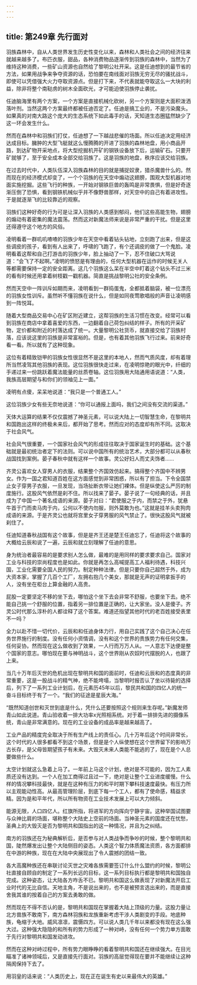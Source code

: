 ```yaml
---
---
---
```

title: 第249章 先行面对
---



羽族森林中，自从人类世界发生历史性变化以来，森林和人类社会之间的经济往来就越来越多了。布匹衣服，甜品，各种消费物品逐渐传到羽族的森林中，当然为了维持这种消费，一些矿山资源也自然给了黎明公社开采。这是任迪想到的最节省的方法，如果用战争来争夺资源的话，恐怕要在南线面对羽族无穷无尽的骚扰战斗，即使可以凭借强大火力夺取资源点。但是打下来，不代表就能夺取这么一大块的利益，除非将整个南鞑虏的树木全面砍光，才可能迫使羽族停止袭扰。

任迪脑海里有两个方案，一个方案是直接机械化砍树，另一个方案则是大面积泼洒落叶剂。当然这两个方案最终都被任迪否定了。任迪是搞工业的，不是污染魔头。如果真的对南大路这个庞大的生态系统下如此毒手的话，天知道生态圈猛然缺少了这一环会发生什么。

然而在森林中和羽族们打仗，任迪想了一下越战悲催的场面。所以任迪决定用经济达成目标。臃肿的大型飞艇就这么慢腾腾的开进了羽族的森林地盘，用小商品开路，到达矿物开采地点，将大型挖掘机开矿的钢铁设备放下后，运输矿石。只要开矿就够了，至于安全成本全部交给羽族了。这是羽族的地盘，秩序应该交给羽族。

在过去时代中，人类队伍深入羽族森林的目的就是捕捉奴隶，猎杀魔兽什么的。然而现在的经济模式却变了，一个个羽族的在天空中煽动这翅膀，围观大型机器对地面实施挖掘。这些飞行的种族，一开始对钢铁巨兽的轰鸣是非常畏惧，但是好奇逐渐压倒了恐惧，看到钢铁机械似乎并不像野兽那样，对天空中的自己有着进攻性。于是就逐渐飞的比较靠近的观察。

羽族们这种好奇的行为可是让深入羽族的人类感到郁闷，他们这些高能生物，翅膀的煽动有着密集的魔法震荡。然而这对新魔法师来说是非常严重的干扰。但是这里还得遵守这个地方的风俗。

凌明看着一群叽叽喳喳的羽族少年在天空中看着钻头钻地，立刻跑了出来，但是这些调皮的孩子，看到有人出来了，呼啸的飞跑了，有个还调皮的做了一个鬼脸。凌明看着这帮和自己打游击的羽族少年，脸上抽动了一下，忍不住破口大骂说道：“会飞了不起啊。”凌明的愤怒是有理由的，任何大型机器在运作的时候无关人等都需要保持一定的安全距离。这几个羽族这么呆在半空中盯着这个钻头不过三米的看有时候还用拿着树枝戳一戳机器。简直是挑战黎明公社的安全条例。

然而天空中一阵训斥如期而来，凌明看到一群捣蛋鬼，全都抵着脑袋，被一位漂亮的羽族女性训斥。虽然听不懂羽族在说什么，但是如同夜莺歌唱般的声音让凌明感到一阵悦耳。

随着大型商品交易中心在矿区附近建立，这帮羽族的生活习惯在改变。经常可以看到羽族在商店中拿着喜爱的东西，一边翻着自己荷包纠结的样子。所有的开采矿物，定价都和附近的村落达成了统一。大量黎明公社货币，就直接交给了羽族村落，应该说这里的羽族是非常富裕的。但是，也有着其他羽族飞行过来。前来好奇看一看。所以就有了这种现象。

这位有着精致铠甲的羽族女性很显然不是这里的本地人，然而气质风度，却有着理所当然凌驾其他羽族的表现。这位羽族很快走过来，在凌明惊艳的眼光中，纤细的手递过来一份跳跃着魔法能量的丝质卷轴。这位羽族用大陆通用语说道：“人类，我族高层期望与和你们的领袖见上一面。”

凌明有点傻，呆呆地说道：“我只是一个普通工人。”

这位羽族少女有些无奈地说道：“你可以通报上面吗，我们之间没有交流的渠道。”

天体大运算的结果不仅仅震撼了神圣元素，可以说大陆上一切智慧生命，在黎明共和国跑出这样的终极未来后，都开始了思考。然而应对的态度却有所不同。这取决于社会风气。

社会风气很重要，一个国家社会风气的形成往往取决于国家诞生时的基础。这个基础就是最初统治者定下的法则。可以说中国所有的统治艺术，大部分都可以从春秋战国找到案例。晏子春秋中就有这样一个故事。灵公好妇人而丈夫饰者……

齐灵公喜欢女人穿男人的衣服，结果整个齐国效仿起来。搞得整个齐国中不辨男女。作为一国之君知道百姓在这方面感觉到非常困惑，所以有了担当。下令全国禁止女子穿男子衣服，一旦发现，当场扯断衣带让她们裸体。但是纵使这么严厉的制度施行。这股风气依然是刹不住。所以找来了晏子。晏子说了一句经典的话，并且成为了中国一个著名成语的来源。晏子对曰：“君使服之于内，而禁之于外，犹悬牛首于门而卖马肉于内，公何以不使内勿服，则外莫敢为也。”这就是挂羊头卖狗肉成语的来源。于是齐灵公也就将宫里女子穿男服的风气禁止了。很快这股风气就被刹住了。

任迪知道春秋战国有这个故事，但是是齐王还是楚王任迪忘了，任迪将这个故事的大概给云辰和说了一遍，云辰和就立刻理解了任迪的意思。

身为统治者最容易的是要求别人怎么做，最难的是用同样的要求要求自己。国家对工业与科技的崇尚程度也是如此。你就是再怎么高喊提高工人福利待遇，科技兴国，工业化需要全国人民的努力。制定种种法律。但是只要你自己超然于外，成为大资本家，掌握了几百个工厂，左拥右抱几个美女，那就是无声的证明拿扳手的人，没有坐在柜台上算金融的人高贵。

屁股一定要坚定不移的坐下去，哪怕这个坐下去会非常不舒服，也要坐下去。绝不能自己挑一个舒服的位置，指着另一排位置是正确的，让大家坐。没人是傻子。齐灵公时代那么淳朴的人都诠释了这个答案。难道还指望其他时代的老百姓接受表里不一吗？

全力以赴不惜一切代价，云辰和和任迪身体力行，用自己实践了这个自己决心在任务世界施行的制度。没有任何小资情调，没有和这个世界的贵族势力有任何交集，任何妥协。然而现在这么做收到了效果，一人行而万万人从。一人意志下达便是整个国家的意志。哪怕现在要与神明战斗，这个世界刚从农奴时代摆脱的人，也跟了上来。

当几十万年后灭世的危机出现在黎明共和国的面前时，任迪和云辰和的态度真的非常重要，这是一股战斗的精气神，绝不能垮塌，当黎明时报否认了坐以待毙的选择后，列下了一系列工业计划后，在元素历45年以后，黎民共和国的四亿人的统一奋斗目标终于有了一个。“我们的征途是星辰大海。”

“既然知道创世和灭世到底是什么，凭什么还要按照这个规则来生存呢。”新魔发师青山如此说道。青山验收着一排大功率x光照相系统。对于着一排排先进的摄像系统，青山是非常满意的。现在的工业设备的成品率是越来越高了。

工业产品的精度完全取决于所有生产线上的责任心。几十万年后这个时间非常长，这个时代的人很多都看不到这个场景，但是是个人纵使想在这个世界留下的影响万古长存，是父母皆期望孩子有未来。大毁灭未来人类能不能逃的了，现在是个人总要做些什么。

太空计划就这么急着上马了。一年前上马这个计划，绝对是不可能的，因为工人素质还没有达到。一个人在加工商得过且过一下，绝对是让整个工业进度缓慢。什么样的情况攀科技最快，就是在这种有压力的和平时期下攀科技速度最快。有压力所以主观能动性高。从最高管理阶层，到底下每一个工人，都有了使命感，精益求精。因为是和平年代，所以所有物资在工业技术发展上可以大力倾斜。

能源无限，人口四亿人。红旗所指，将进军的方向挥向宁静宇宙。这种举国试图要与众神比肩的场面，堪称整个大陆史上空前的场面。当神圣元素的国度还在忧愁，圣典上的大毁灭是否为黎明共和国指出的这一种情况，并且为之纠结。

南方的羽族还在为秘典解析后，是否参与对人类战争而争吵的时候，整个黎明共和国，陡然爆发出让整个大陆侧目的姿态。人类这个智力体质魔法资质，各方面都排在中游的种族，现在在大陆中央展现出了令人震撼的团结一致。

各大高魔种族还在串联讨论灭世之灾难各族需要签订什么什么盟约的时候，黎明公社直接自顾自的制定了一系列长远的目标，这一系列目标执行都是黎明共和国独自完成。这种姿态，让大陆各方咋舌不已。黎明共和国这么做表现了对新魔法开启工业时代的无比自信。天地主角，不是说出来的，也不是被预言选出来的，而是直接舍我其谁的按着自己的方案去勇敢的做。

然而现在不得不否认的是，黎明共和国现在掌握着大陆上顶级的力量。这股力量让北方兽族不敢南下，南方森林羽族和龙族重新考虑干涉人类剧变的手段。地底种族，龟缩于大地。威风凛凛，震慑四方。可以说人类几千年以来都没有现在这么强大过。这种强大隐隐的和所有的势力形成了一种对峙，没有任何一个势力单方面敢于先行对黎明共和国发动进攻。

然而在这种对峙过程中，所有势力眼睁睁的看着黎明共和国还在继续强大。在目光瞄准了诸神领域后，又是直接先行面对。羽族的高层觉得现在要并不能继续让这种隔阂保持下去了。

用羽皇的话来说：“人类历史上，现在正在诞生有史以来最伟大的英雄。”